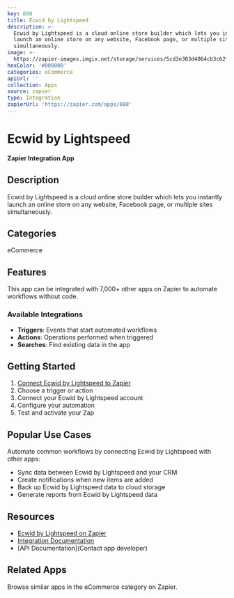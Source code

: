```yaml
---
key: 608
title: Ecwid by Lightspeed
description: >-
  Ecwid by Lightspeed is a cloud online store builder which lets you instantly
  launch an online store on any website, Facebook page, or multiple sites
  simultaneously.
image: >-
  https://zapier-images.imgix.net/storage/services/5cd3e303d4064cb3c62f3c2af5866a98.png?auto=format%2Ccompress&ixlib=python-3.0.0&q=50
hexColor: '#000000'
categories: eCommerce
apiUrl: ''
collection: Apps
source: zapier
type: Integration
zapierUrl: 'https://zapier.com/apps/608'
---
```

# Ecwid by Lightspeed

**Zapier Integration App**

## Description

Ecwid by Lightspeed is a cloud online store builder which lets you instantly launch an online store on any website, Facebook page, or multiple sites simultaneously.

## Categories

eCommerce

## Features

This app can be integrated with 7,000+ other apps on Zapier to automate workflows without code.

### Available Integrations

- **Triggers**: Events that start automated workflows
- **Actions**: Operations performed when triggered
- **Searches**: Find existing data in the app

## Getting Started

1. [Connect Ecwid by Lightspeed to Zapier](https://zapier.com/apps/608)
2. Choose a trigger or action
3. Connect your Ecwid by Lightspeed account
4. Configure your automation
5. Test and activate your Zap

## Popular Use Cases

Automate common workflows by connecting Ecwid by Lightspeed with other apps:

- Sync data between Ecwid by Lightspeed and your CRM
- Create notifications when new items are added
- Back up Ecwid by Lightspeed data to cloud storage
- Generate reports from Ecwid by Lightspeed data

## Resources

- [Ecwid by Lightspeed on Zapier](https://zapier.com/apps/608)
- [Integration Documentation](https://zapier.com/apps/608/integrations)
- [API Documentation](Contact app developer)

## Related Apps

Browse similar apps in the eCommerce category on Zapier.
